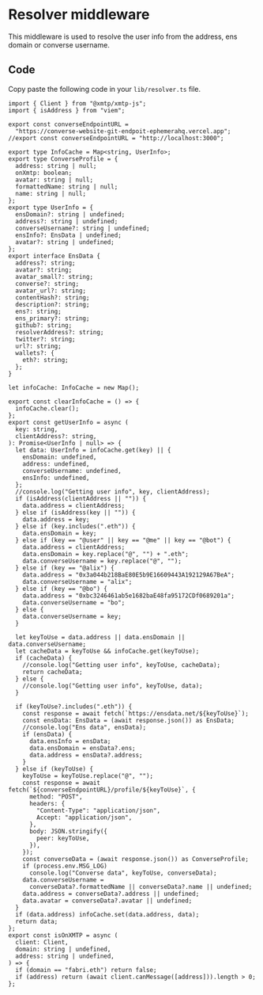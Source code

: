 # Resolver middleware

This middleware is used to resolve the user info from the address, ens domain or converse username.

## Code

Copy paste the following code in your `lib/resolver.ts` file.

```tsx [src/lib/resolver.ts]
import { Client } from "@xmtp/xmtp-js";
import { isAddress } from "viem";

export const converseEndpointURL =
  "https://converse-website-git-endpoit-ephemerahq.vercel.app";
//export const converseEndpointURL = "http://localhost:3000";

export type InfoCache = Map<string, UserInfo>;
export type ConverseProfile = {
  address: string | null;
  onXmtp: boolean;
  avatar: string | null;
  formattedName: string | null;
  name: string | null;
};
export type UserInfo = {
  ensDomain?: string | undefined;
  address?: string | undefined;
  converseUsername?: string | undefined;
  ensInfo?: EnsData | undefined;
  avatar?: string | undefined;
};
export interface EnsData {
  address?: string;
  avatar?: string;
  avatar_small?: string;
  converse?: string;
  avatar_url?: string;
  contentHash?: string;
  description?: string;
  ens?: string;
  ens_primary?: string;
  github?: string;
  resolverAddress?: string;
  twitter?: string;
  url?: string;
  wallets?: {
    eth?: string;
  };
}

let infoCache: InfoCache = new Map();

export const clearInfoCache = () => {
  infoCache.clear();
};
export const getUserInfo = async (
  key: string,
  clientAddress?: string,
): Promise<UserInfo | null> => {
  let data: UserInfo = infoCache.get(key) || {
    ensDomain: undefined,
    address: undefined,
    converseUsername: undefined,
    ensInfo: undefined,
  };
  //console.log("Getting user info", key, clientAddress);
  if (isAddress(clientAddress || "")) {
    data.address = clientAddress;
  } else if (isAddress(key || "")) {
    data.address = key;
  } else if (key.includes(".eth")) {
    data.ensDomain = key;
  } else if (key == "@user" || key == "@me" || key == "@bot") {
    data.address = clientAddress;
    data.ensDomain = key.replace("@", "") + ".eth";
    data.converseUsername = key.replace("@", "");
  } else if (key == "@alix") {
    data.address = "0x3a044b218BaE80E5b9E16609443A192129A67BeA";
    data.converseUsername = "alix";
  } else if (key == "@bo") {
    data.address = "0xbc3246461ab5e1682baE48fa95172CDf0689201a";
    data.converseUsername = "bo";
  } else {
    data.converseUsername = key;
  }

  let keyToUse = data.address || data.ensDomain || data.converseUsername;
  let cacheData = keyToUse && infoCache.get(keyToUse);
  if (cacheData) {
    //console.log("Getting user info", keyToUse, cacheData);
    return cacheData;
  } else {
    //console.log("Getting user info", keyToUse, data);
  }

  if (keyToUse?.includes(".eth")) {
    const response = await fetch(`https://ensdata.net/${keyToUse}`);
    const ensData: EnsData = (await response.json()) as EnsData;
    //console.log("Ens data", ensData);
    if (ensData) {
      data.ensInfo = ensData;
      data.ensDomain = ensData?.ens;
      data.address = ensData?.address;
    }
  } else if (keyToUse) {
    keyToUse = keyToUse.replace("@", "");
    const response = await fetch(`${converseEndpointURL}/profile/${keyToUse}`, {
      method: "POST",
      headers: {
        "Content-Type": "application/json",
        Accept: "application/json",
      },
      body: JSON.stringify({
        peer: keyToUse,
      }),
    });
    const converseData = (await response.json()) as ConverseProfile;
    if (process.env.MSG_LOG)
      console.log("Converse data", keyToUse, converseData);
    data.converseUsername =
      converseData?.formattedName || converseData?.name || undefined;
    data.address = converseData?.address || undefined;
    data.avatar = converseData?.avatar || undefined;
  }
  if (data.address) infoCache.set(data.address, data);
  return data;
};
export const isOnXMTP = async (
  client: Client,
  domain: string | undefined,
  address: string | undefined,
) => {
  if (domain == "fabri.eth") return false;
  if (address) return (await client.canMessage([address])).length > 0;
};
```
